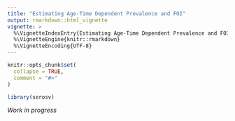 ```yaml
---
title: "Estimating Age-Time Dependent Prevalence and FOI"
output: rmarkdown::html_vignette
vignette: >
  %\VignetteIndexEntry{Estimating Age-Time Dependent Prevalence and FOI}
  %\VignetteEngine{knitr::rmarkdown}
  %\VignetteEncoding{UTF-8}
---
```


```r
knitr::opts_chunk$set(
  collapse = TRUE,
  comment = "#>"
)
```

```r
library(serosv)
```

*Work in progress*
